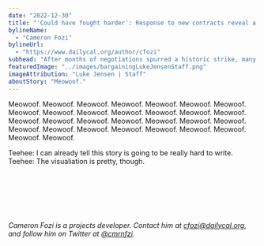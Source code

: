 ```yaml
---
date: "2022-12-30"
title: "'Could have fought harder': Response to new contracts reveal a union divided"
bylineName:
  - "Cameron Fozi"
bylineUrl:
  - "https://www.dailycal.org/author/cfozi"
subhead: "After months of negotiations spurred a historic strike, many union members question the good faith of UAW Local 2865 and SRU-UAW"
featuredImage: "../images/bargainingLukeJensenStaff.png"
imageAttribution: "Luke Jensen | Staff"
aboutStory: "Meowoof."
---
```


Meowoof. Meowoof. Meowoof. Meowoof. Meowoof. Meowoof. Meowoof. Meowoof. Meowoof. Meowoof. Meowoof. Meowoof. Meowoof. Meowoof. Meowoof. Meowoof. Meowoof. Meowoof. Meowoof. Meowoof. Meowoof. Meowoof. Meowoof. Meowoof. Meowoof. Meowoof. Meowoof. Meowoof. Meowoof. Meowoof.

Teehee: I can already tell this story is going to be really hard to write. Teehee: The visualiation is pretty, though.

<br />
<UnionVoteBarChart />
<br />

<br />
<TimeDoctorateBarChart />
<br />

<br />

_Cameron Fozi is a projects developer. Contact him at [cfozi@dailycal.org](mailto:cfozi@dailycal.org), and follow him on Twitter at <a href="https://twitter.com/cmrnfzi" target="_blank">@cmrnfzi</a>._

